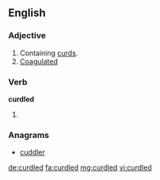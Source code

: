 ==English==

===Adjective===
{{en-adj}}

# Containing [[curd]]s.
# [[coagulated|Coagulated]]

===Verb===
'''curdled'''

# {{past of|curdle}}

===Anagrams===
* [[cuddler#English|cuddler]]

[[de:curdled]]
[[fa:curdled]]
[[mg:curdled]]
[[vi:curdled]]